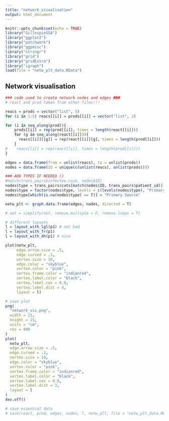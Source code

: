 ```yaml
---
title: "network_visualisation"
output: html_document
---
```


```r
knitr::opts_chunk$set(echo = TRUE)
library("GillespieSSA")
library("ggplot2")
library("patchwork")
library("ggpmisc")
library("stringr")
library("grid")
library("gridExtra")
library("igraph")
load(file = "netw_plt_data.RData")
```

## Network visualisation

```r
### code used to create network nodes and edges ###
# react and prod taken from other files!!! 

reacs = prods = vector("list", 5)
for (i in 1:5) reacs[[i]] = prods[[i]] = vector("list", 2)

for (i in seq_along(prod)){
    prods[[i]] = rep(prod[[i]], times = length(react[[i]]))
    for (g in seq_along(react[[i]])){
      reacs[[i]][[g]] = rep(react[[i]][g], times = length(prod[[i]]))
    }
#    reacs[[i]] = rep(react[[i]], times = length(prod[[i]]))
}

edges = data.frame(from = unlist(reacs), to = unlist(prods))
nodes = data.frame(ID = unique(c(unlist(reacs), unlist(prods))))
```


```r
### ADD TYPES IF NEEDED ()
#match(trans_pairs$infectee.case, nodes$ID)
nodes$type = trans_pairs$cats[match(nodes$ID, trans_pairs$patient_id)]
nodes$type = factor(nodes$type, levels = c(levels(nodes$type), "Primary Source"))
nodes$type[which(is.na(nodes$type) == T)] = "Primary Source"
```


```r
netw_plt <- graph.data.frame(edges, nodes, directed = T)

# net = simplify(net, remove.multiple = F, remove.loops = T)

# different layouts
l = layout_with_lgl(p1) # not bad
l = layout_with_fr(p1)
l = layout_with_dh(p1) # nice

plot(netw_plt, 
     edge.arrow.size = .5, 
     edge.curved = .1, 
     vertex.size = 10,
     edge.color = "skyblue", 
     vertex.color = "pink", 
     vertex.frame.color = "indianred", 
     vertex.label.color = "black",
     vertex.label.cex = 0.8, 
     vertex.label.dist = 4,
     layout = l)
```

```r
# save plot
png(
  "network_vis.png",
  width = 21,
  height = 15,
  units = "cm",
  res = 800
)
plot(
  netw_plt,
  edge.arrow.size = .5,
  edge.curved = .1,
  vertex.size = 10,
  edge.color = "skyblue",
  vertex.color = "pink",
  vertex.frame.color = "indianred",
  vertex.label.color = "black",
  vertex.label.cex = 0.8,
  vertex.label.dist = 3,
  layout = l
)
dev.off()
```

```r
# save essential data
# save(react, prod, edges, nodes, l, netw_plt, file = "netw_plt_data.RData")
```


